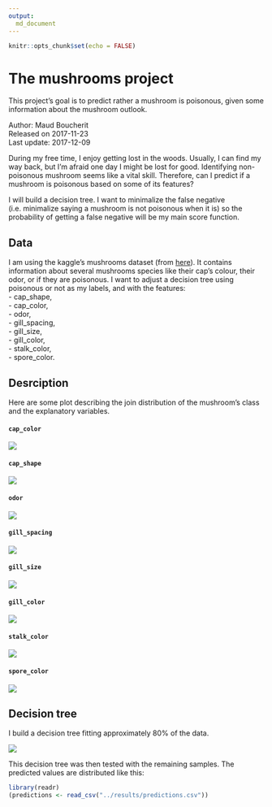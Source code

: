 ```yaml
---
output:
  md_document
---
```


```r
knitr::opts_chunk$set(echo = FALSE)
```

# The mushrooms project

This project's goal is to predict rather a mushroom is poisonous, given some information about the mushroom outlook.

Author: Maud Boucherit   
Released on 2017-11-23   
Last update: 2017-12-09   

During my free time, I enjoy getting lost in the woods. Usually, I can find my way back, but I'm afraid one day I might be lost for good. Identifying non-poisonous mushroom seems like a vital skill. Therefore, can I predict if a mushroom is poisonous based on some of its features?

I will build a decision tree. I want to minimalize the false negative (i.e. minimalize saying a mushroom is not poisonous when it is) so the probability of getting a false negative will be my main score function.


## Data

I am using the kaggle's mushrooms dataset (from [here](https://www.kaggle.com/uciml/mushroom-classification)). It contains information about several mushrooms species like their cap's colour, their odor, or if they are poisonous. I want to adjust a decision tree using poisonous or not as my labels, and with the features:   
- cap_shape,   
- cap_color,   
- odor,   
- gill_spacing,   
- gill_size,   
- gill_color,   
- stalk_color,   
- spore_color.   

## Desrciption

Here are some plot describing the join distribution of the mushroom's class and the explanatory variables.  

#### `cap_color`

![](../results/figures/cap_color.png)

#### `cap_shape`

![](../results/figures/cap_shape.png)

#### `odor`

![](../results/figures/odor.png)

#### `gill_spacing`

![](../results/figures/gill_spacing.png)

#### `gill_size`

![](../results/figures/gill_size.png)

#### `gill_color`

![](../results/figures/gill_color.png)

#### `stalk_color`

![](../results/figures/stalk_color.png)

#### `spore_color`

![](../results/figures/spore_color.png)

## Decision tree

I build a decision tree fitting approximately 80% of the data.

![](../results/tree.png)

This decision tree was then tested with the remaining samples. The predicted values are distributed like this:

```r
library(readr)
(predictions <- read_csv("../results/predictions.csv"))
```
